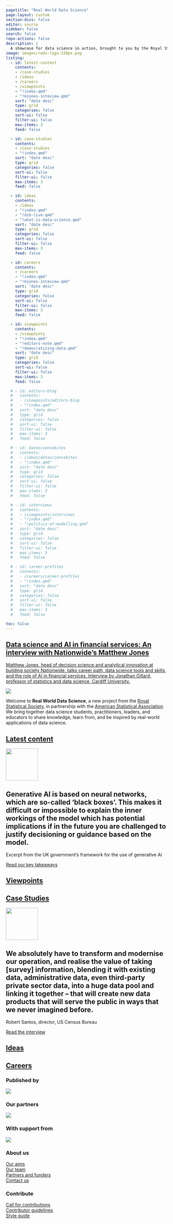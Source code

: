 ```yaml
---
pagetitle: "Real World Data Science"
page-layout: custom
section-divs: false
editor: source
sidebar: false
search: false
repo-actions: false
description: | 
  A showcase for data science in action, brought to you by the Royal Statistical Society in partnership with the American Statistical Association.
image: images/rwds-logo-150px.png
listing:
  - id: latest-content
    contents: 
    - /case-studies
    - /ideas
    - /careers
    - /viewpoints
    - "!index.qmd"
    - "!mjones-inteview.qmd"
    sort: "date desc"
    type: grid
    categories: false
    sort-ui: false
    filter-ui: false
    max-items: 3
    feed: false

  - id: case-studies
    contents: 
    - /case-studies
    - "!index.qmd"
    sort: "date desc"
    type: grid
    categories: false
    sort-ui: false
    filter-ui: false
    max-items: 3
    feed: false

  - id: ideas
    contents: 
    - /ideas
    - "!index.qmd"
    - "!dsb-live.qmd"
    - "!what-is-data-science.qmd"
    sort: "date desc"
    type: grid
    categories: false
    sort-ui: false
    filter-ui: false
    max-items: 3
    feed: false

  - id: careers
    contents: 
    - /careers
    - "!index.qmd"
    - "!mjones-inteview.qmd"
    sort: "date desc"
    type: grid
    categories: false
    sort-ui: false
    filter-ui: false
    max-items: 3
    feed: false

  - id: viewpoints
    contents: 
    - /viewpoints
    - "!index.qmd"
    - "!editors-note.qmd"
    - "!democratizing-data.qmd"
    sort: "date desc"
    type: grid
    categories: false
    sort-ui: false
    filter-ui: false
    max-items: 3
    feed: false

  # - id: editors-blog
  #   contents: 
  #   - /viewpoints/editors-blog
  #   - "!index.qmd"
  #   sort: "date desc"
  #   type: grid
  #   categories: false
  #   sort-ui: false
  #   filter-ui: false
  #   max-items: 3
  #   feed: false

  # - id: datasciencebites
  #   contents: 
  #   - /ideas/datasciencebites
  #   - "!index.qmd"
  #   sort: "date desc"
  #   type: grid
  #   categories: false
  #   sort-ui: false
  #   filter-ui: false
  #   max-items: 3
  #   feed: false

  # - id: interviews
  #   contents: 
  #   - /viewpoints/interviews
  #   - "!index.qmd"
  #   - "!politics-of-modelling.qmd"
  #   sort: "date desc"
  #   type: grid
  #   categories: false
  #   sort-ui: false
  #   filter-ui: false
  #   max-items: 3
  #   feed: false

  # - id: career-profiles
  #   contents: 
  #   - /careers/career-profiles
  #   - "!index.qmd"
  #   sort: "date desc"
  #   type: grid
  #   categories: false
  #   sort-ui: false
  #   filter-ui: false
  #   max-items: 3
  #   feed: false

toc: false
---
```

::: {.content-container}
::: {.top-story .purple-background}
<a href="/careers/posts/2024/03/20/mjones-inteview.qmd">

::: grid
::: {.g-col-12 .g-col-lg-4 .top-story-text}
## Data science and AI in financial services: An interview with Nationwide's Matthew Jones
Matthew Jones, head of decision science and analytical innovation at building society Nationwide, talks career path, data science tools and skills, and the role of AI in financial services. Interview by Jonathan Gillard, professor of statistics and data science, Cardiff University.   
:::
::: {.g-col-12 .g-col-lg-8 .top-story-img}
![](careers/posts/2024/03/20/images/mjones-laptop.png)
:::
:::

</a>

:::
:::

::: {.header-text} 
::: {.content-container}
::: {.header-block}
Welcome to **Real World Data Science**, a new project from the [Royal Statistical Society](https://rss.org.uk/), in partnership with the [American Statistical Association](https://www.amstat.org/). We bring together data science students, practitioners, leaders, and educators to share knowledge, learn from, and be inspired by real-world applications of data science.
:::
:::
:::

::: {.content-container}
::: {.listing-block}
<a href="latest-content.qmd">

## Latest content 
</a>

::: {#latest-content}
:::

:::
:::

::: {.pullout-text}
::: {.pullout-container}
::: {.pullout-block .black-background}
![](images/quote-purple.png){width="100px"}

## Generative AI is based on neural networks, which are so-called ‘black boxes’. This makes it difficult or impossible to explain the inner workings of the model which has potential implications if in the future you are challenged to justify decisioning or guidance based on the model.
Excerpt from the UK government's framework for the use of generative AI

::: {.button}
[Read our key takeaways](viewpoints/editors-blog/posts/2024/01/22/gen-ai-framework.qmd)
:::

:::
:::
:::

::: {.content-container}
::: {.listing-block}
<a href="viewpoints/index.qmd">

## Viewpoints 
</a>

::: {#viewpoints}
:::

:::
:::

::: {.content-container}
::: {.listing-block}
<a href="case-studies/index.qmd">

## Case Studies
</a> 

::: {#case-studies}
:::

:::
:::

::: {.pullout-text}
::: {.pullout-container}
::: {.pullout-block .black-background}
![](images/quote-purple.png){width="100px"}

## We absolutely have to transform and modernise our operation, and realise the value of taking [survey] information, blending it with existing data, administrative data, even third-party private sector data, into a huge data pool and linking it together -- that will create new data products that will serve the public in ways that we never imagined before.
Robert Santos, director, US Census Bureau

::: {.button}
[Read the interview](viewpoints/interviews/posts/2024/01/15/census-bureau.qmd)
:::

:::
:::
:::

::: {.content-container}
::: {.listing-block}
<a href="ideas/index.qmd">

## Ideas
</a> 

::: {#ideas}
:::

:::
:::

::: {.content-container}
::: {.listing-block}
<a href="careers/index.qmd">

## Careers 
</a>

::: {#careers}
:::

:::
:::

::: {.footer-text}
::: {.footer-container .black-background}
::: {.footer-block}
::: grid


::: {.g-col-12 .g-col-md-2}
### Published by
[![](images/rss-footer-new.png){fig-align="left"}](https://rss.org.uk/)
:::
::: {.g-col-12 .g-col-md-2}
### Our partners
[![](images/asa-footer-new.png){fig-align="left"}](https://www.amstat.org/)
:::
::: {.g-col-12 .g-col-md-2}
### With support from 
[![](images/ati-footer-new.png){fig-align="left"}](https://www.turing.ac.uk/)
:::
::: {.g-col-12 .g-col-md-2}
:::
::: {.g-col-12 .g-col-md-2}
### About us
[Our aims](about-rwds.qmd)\
[Our team](/viewpoints/editors-blog/posts/2022/10/18/meet-the-team.qmd)\
[Partners and funders](rwds-partners.qmd)\
[Contact us](contact.qmd)
:::
::: {.g-col-12 .g-col-md-2}
### Contribute
[Call for contributions](/contributor-docs/call-for-contributions.qmd)\
[Contributor guidelines](/contributor-docs/contributor-guidelines.qmd)\
[Style guide](/contributor-docs/style-guide.qmd)
:::


<!-- ::: {.g-col-12 .g-col-md-12}
### Our partners
logos to go here
::: -->

:::
:::
:::
:::
